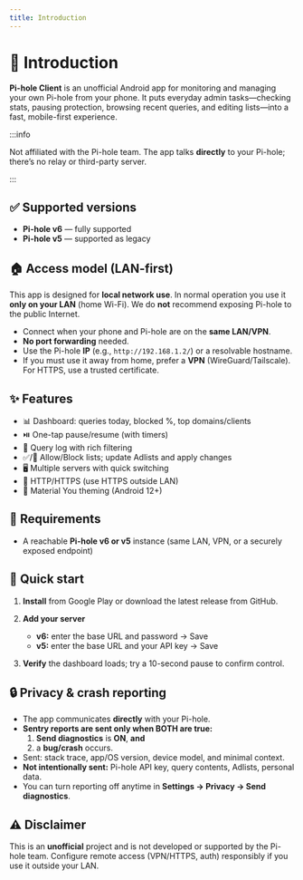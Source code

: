 ---
title: Introduction
---

# 🧩 Introduction

**Pi-hole Client** is an unofficial Android app for monitoring and managing
your own Pi-hole from your phone. It puts everyday admin tasks—checking stats,
pausing protection, browsing recent queries, and editing lists—into a fast,
mobile-first experience.

:::info

Not affiliated with the Pi-hole team. The app talks **directly** to your
Pi-hole; there’s no relay or third-party server.

:::

## ✅ Supported versions

- **Pi-hole v6** — fully supported
- **Pi-hole v5** — supported as legacy

## 🏠 Access model (LAN-first)

This app is designed for **local network use**. In normal operation you use it **only on your LAN** (home Wi-Fi). We do **not** recommend exposing Pi-hole to the public Internet.

- Connect when your phone and Pi-hole are on the **same LAN/VPN**.
- **No port forwarding** needed.
- Use the Pi-hole **IP** (e.g., `http://192.168.1.2/`) or a resolvable hostname.
- If you must use it away from home, prefer a **VPN** (WireGuard/Tailscale). For HTTPS, use a trusted certificate.

## ✨ Features

- 📊 Dashboard: queries today, blocked %, top domains/clients
- ⏯️ One-tap pause/resume (with timers)
- 🔎 Query log with rich filtering
- ✅/🚫 Allow/Block lists; update Adlists and apply changes
- 🖥️ Multiple servers with quick switching
- 🔐 HTTP/HTTPS (use HTTPS outside LAN)
- 🎨 Material You theming (Android 12+)

## 🧰 Requirements

- A reachable **Pi-hole v6 or v5** instance (same LAN, VPN, or a securely exposed endpoint)

## 🚀 Quick start

1. **Install** from Google Play or download the latest release from GitHub.
2. **Add your server**
   - **v6:** enter the base URL and password → Save
   - **v5:** enter the base URL and your API key → Save

3. **Verify** the dashboard loads; try a 10-second pause to confirm control.

## 🔒 Privacy & crash reporting

- The app communicates **directly** with your Pi-hole.
- **Sentry reports are sent only when BOTH are true:**
  1. **Send diagnostics** is **ON**, **and**
  2. a **bug/crash** occurs.
- Sent: stack trace, app/OS version, device model, and minimal context.
- **Not intentionally sent:** Pi-hole API key, query contents, Adlists, personal data.
- You can turn reporting off anytime in **Settings → Privacy → Send diagnostics**.

## ⚠️ Disclaimer

This is an **unofficial** project and is not developed or supported by the
Pi-hole team. Configure remote access (VPN/HTTPS, auth) responsibly if you use
it outside your LAN.
